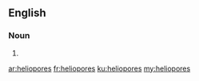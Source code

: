 ==English==

===Noun===
{{head|en|plural}}

# {{plural of|heliopore|lang=en}}

[[ar:heliopores]]
[[fr:heliopores]]
[[ku:heliopores]]
[[my:heliopores]]